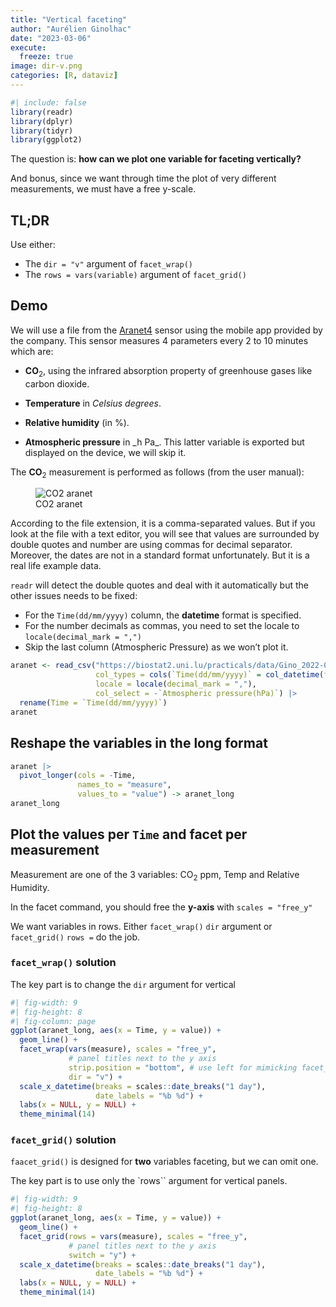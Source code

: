 ```yaml
---
title: "Vertical faceting"
author: "Aurélien Ginolhac"
date: "2023-03-06"
execute: 
  freeze: true
image: dir-v.png
categories: [R, dataviz]
---
```


```r
#| include: false
library(readr)
library(dplyr)
library(tidyr)
library(ggplot2)
```


The question is: **how can we plot one variable for faceting vertically?**

And bonus, since we want through time the plot of very different measurements, we must have a free y-scale.

## TL;DR

Use either:

- The `dir = "v"` argument of `facet_wrap()`
- The `rows = vars(variable)` argument of `facet_grid()`

## Demo

We will use a file from the [Aranet4](https://aranet4.com/) sensor using the mobile app provided by the company.
This sensor measures 4 parameters every 2 to 10 minutes which are:

-   **CO**<sub>2</sub>, using the infrared absorption property of greenhouse gases like carbon dioxide.

-   **Temperature** in *Celsius degrees*.

-   **Relative humidity** (in %).

-   **Atmospheric pressure** in \_h Pa\_.
    This latter variable is exported but displayed on the device, we will skip it.

The **CO**<sub>2</sub> measurement is performed as follows (from the user manual):

![CO2 aranet](https://i.imgur.com/zLq7HuB.png)

According to the file extension, it is a comma-separated values. 
But if you look at the file with a text editor, you will see that values are surrounded by double quotes and number are
using commas for decimal separator.
Moreover, the dates are not in a standard format unfortunately. But it is a real life example data.

`readr` will detect the double quotes and deal with it automatically but the other issues needs to be fixed:

- For the `Time(dd/mm/yyyy)` column, the **datetime** format is specified.
- For the number decimals as commas, you need to set the locale to `locale(decimal_mark = ",")`
- Skip the last column (Atmospheric Pressure) as we won't plot it.


```r
aranet <- read_csv("https://biostat2.uni.lu/practicals/data/Gino_2022-08-14T22_53_06+0200.csv",
                   col_types = cols(`Time(dd/mm/yyyy)` = col_datetime(format = "%d/%m/%Y %H:%M:%S")),
                   locale = locale(decimal_mark = ","),
                   col_select = -`Atmospheric pressure(hPa)`) |> 
  rename(Time = `Time(dd/mm/yyyy)`)
aranet
```

## Reshape the variables in the long format

```r
aranet |>
  pivot_longer(cols = -Time,
               names_to = "measure",
               values_to = "value") -> aranet_long
aranet_long
```

## Plot the values per `Time` and facet per measurement


Measurement are one of the 3 variables: CO<sub>2</sub> ppm, Temp and Relative Humidity.

In the facet command, you should free the **y-axis** with `scales = "free_y"`

We want variables in rows. Either `facet_wrap()` `dir` argument or `facet_grid()` `rows = ` do the job.

### `facet_wrap()` solution


The key part is to change the `dir` argument for vertical

```r
#| fig-width: 9
#| fig-height: 8
#| fig-column: page
ggplot(aranet_long, aes(x = Time, y = value)) +
  geom_line() +
  facet_wrap(vars(measure), scales = "free_y",
             # panel titles next to the y axis
             strip.position = "bottom", # use left for mimicking facet_grid below
             dir = "v") +
  scale_x_datetime(breaks = scales::date_breaks("1 day"),
                   date_labels = "%b %d") +
  labs(x = NULL, y = NULL) +
  theme_minimal(14)
```


### `facet_grid()` solution

`faacet_grid()` is designed for **two** variables faceting, but we can omit one.

The key part is to use only the `rows`` argument for vertical panels.



```r
#| fig-width: 9
#| fig-height: 8
ggplot(aranet_long, aes(x = Time, y = value)) +
  geom_line() +
  facet_grid(rows = vars(measure), scales = "free_y",
             # panel titles next to the y axis
             switch = "y") +
  scale_x_datetime(breaks = scales::date_breaks("1 day"),
                   date_labels = "%b %d") +
  labs(x = NULL, y = NULL) +
  theme_minimal(14)
```
